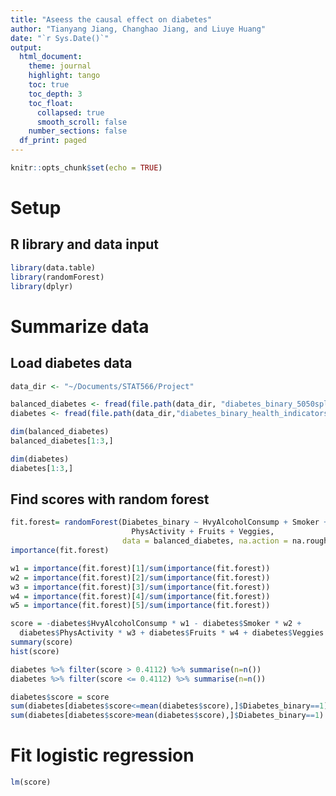 ```yaml
---
title: "Aseess the causal effect on diabetes"
author: "Tianyang Jiang, Changhao Jiang, and Liuye Huang"
date: "`r Sys.Date()`"
output: 
  html_document:
    theme: journal
    highlight: tango
    toc: true
    toc_depth: 3
    toc_float:
      collapsed: true
      smooth_scroll: false
    number_sections: false
  df_print: paged
---
```


```r
knitr::opts_chunk$set(echo = TRUE)
```

# Setup

## R library and data input
```r
library(data.table)
library(randomForest)
library(dplyr)
```

# Summarize data

## Load diabetes data
```r
data_dir <- "~/Documents/STAT566/Project"

balanced_diabetes <- fread(file.path(data_dir, "diabetes_binary_5050split_health_indicators_BRFSS2015.csv"))
diabetes <- fread(file.path(data_dir,"diabetes_binary_health_indicators_BRFSS2015.csv"))

dim(balanced_diabetes)
balanced_diabetes[1:3,]

dim(diabetes)
diabetes[1:3,]
```

## Find scores with random forest

```r
fit.forest= randomForest(Diabetes_binary ~ HvyAlcoholConsump + Smoker + 
                           PhysActivity + Fruits + Veggies,
                         data = balanced_diabetes, na.action = na.roughfix)
importance(fit.forest)

w1 = importance(fit.forest)[1]/sum(importance(fit.forest))
w2 = importance(fit.forest)[2]/sum(importance(fit.forest))
w3 = importance(fit.forest)[3]/sum(importance(fit.forest))
w4 = importance(fit.forest)[4]/sum(importance(fit.forest))
w5 = importance(fit.forest)[5]/sum(importance(fit.forest))

score = -diabetes$HvyAlcoholConsump * w1 - diabetes$Smoker * w2 + 
  diabetes$PhysActivity * w3 + diabetes$Fruits * w4 + diabetes$Veggies * w5
summary(score)
hist(score)
```

```r
diabetes %>% filter(score > 0.4112) %>% summarise(n=n())
diabetes %>% filter(score <= 0.4112) %>% summarise(n=n())

diabetes$score = score
sum(diabetes[diabetes$score<=mean(diabetes$score),]$Diabetes_binary==1)
sum(diabetes[diabetes$score>mean(diabetes$score),]$Diabetes_binary==1)
```

# Fit logistic regression

```r
lm(score)
```






